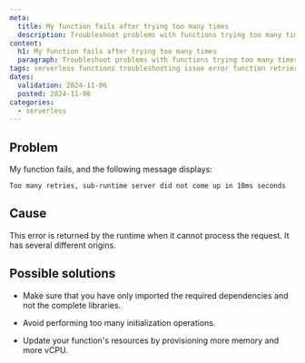 ```yaml
---
meta:
  title: My function fails after trying too many times
  description: Troubleshoot problems with functions trying too many times before failing.
content:
  h1: My function fails after trying too many times
  paragraph: Troubleshoot problems with functions trying too many times before failing.
tags: serverless functions troubleshooting issue error function retries retry failure
dates:
  validation: 2024-11-06
  posted: 2024-11-06
categories:
  - serverless
---
```


## Problem

My function fails, and the following message displays:

```
Too many retries, sub-runtime server did not come up in 10ms seconds
```

## Cause

This error is returned by the runtime when it cannot process the request. It has several different origins.

## Possible solutions

- Make sure that you have only imported the required dependencies and not the complete libraries.

- Avoid performing too many initialization operations.

- Update your function's resources by provisioning more memory and more vCPU.